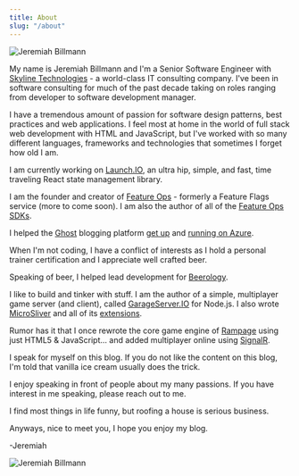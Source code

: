 ---
title: About
slug: "/about"
---

![Jeremiah Billmann](./about.jpg)

My name is Jeremiah Billmann and I'm a Senior Software Engineer with [Skyline Technologies](http://www.skylinetechnologies.com/) - a world-class IT consulting company. I've been in software consulting for much of the past decade taking on roles ranging from developer to software development manager.

I have a tremendous amount of passion for software design patterns, best practices and web applications. I feel most at home in the world of full stack web development with HTML and JavaScript, but I've worked with so many different languages, frameworks and technologies that sometimes I forget how old I am.

I am currently working on [Launch.IO](https://github.com/launch-io/launch.io), an ultra hip, simple, and fast, time traveling React state management library.

I am the founder and creator of [Feature Ops](https://www.featureops.com) - formerly a Feature Flags service (more to come soon). I am also the author of all of the [Feature Ops SDKs](https://github.com/featureops).

I helped the [Ghost](https://ghost.org/) blogging platform [get up](https://www.jbillmann.com/installing-ghost-on-azure-web-sites/) and [running on Azure](https://www.jbillmann.com/installing-ghost-from-the-azure-web-site-gallery/).

When I'm not coding, I have a conflict of interests as I hold a personal trainer certification and I appreciate well crafted beer.

Speaking of beer, I helped lead development for [Beerology](http://www.bestwindows8apps.net/app/beerology/).

I like to build and tinker with stuff. I am the author of a simple, multiplayer game server (and client), called [GarageServer.IO](https://github.com/jbillmann/GarageServer.IO) for Node.js. I also wrote [MicroSliver](https://github.com/jbillmann/microsliver) and all of its [extensions](https://github.com/jbillmann/SignalR.MicroSliver).

Rumor has it that I once rewrote the core game engine of [Rampage](<https://en.wikipedia.org/wiki/Rampage_(arcade_game)>) using just HTML5 & JavaScript... and added multiplayer online using [SignalR](https://github.com/SignalR/SignalR).

I speak for myself on this blog. If you do not like the content on this blog, I'm told that vanilla ice cream usually does the trick.

I enjoy speaking in front of people about my many passions. If you have interest in me speaking, please reach out to me.

I find most things in life funny, but roofing a house is serious business.

Anyways, nice to meet you, I hope you enjoy my blog.

-Jeremiah

![Jeremiah Billmann](./landing-image.jpg)
